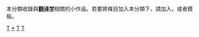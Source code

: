 {{hiddencat}}

本分類收錄與'''[[翻译研究|翻译学]]'''相關的小作品。若要將條目加入本分類下，請加入'''{{tl|Translation-studies-stub}}'''，或者'''{{tl|翻译学小作品}}'''模板。

[[Category:小作品类别|T]]
[[Category:翻译研究|*]]
[[Category:文化小作品|T]]
[[Category:語言學小作品|T]]